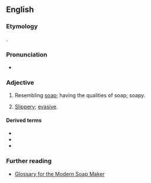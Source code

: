 ==English==

===Etymology===
{{der|en|la|sāpō||soap}} {{suffix|en||aceous}}.

===Pronunciation===
* {{rhymes|eɪʃəs|lang=en}}

===Adjective===
{{en-adj}}

# Resembling [[soap]]; having the qualities of soap; soapy.
# {{lb|en|figurative}} [[slippery|Slippery]]; [[evasive]]. {{rfex|lang=en}}

====Derived terms====
* {{l|en|nonsaponaceous}}
* {{l|en|saponaceous body}}
* {{l|en|saponaceousness}}

===Further reading===
* [http://www.ccnphawaii.com/glossary-s.htm Glossary for the Modern Soap Maker]